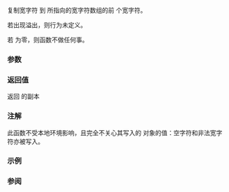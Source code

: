 {{cpp/title|wmemset}}
{{cpp/string/wide/navbar}}
{{ddcl|header=cwchar|
wchar_t* wmemset( wchar_t* dest, wchar_t ch, std::size_t count );
}}

复制宽字符 {{c|ch}} 到 {{c|dest}} 所指向的宽字符数组的前 {{c|count}} 个宽字符。

若出现溢出，则行为未定义。

若 {{c|count}} 为零，则函数不做任何事。

===参数===
{{par begin}}
{{par|dest|指向要填充的宽字符数组的指针}}
{{par|ch|填充的宽字符}}
{{par|count|要填充的宽字符数}}
{{par end}}

===返回值===
返回 {{c|dest}} 的副本

===注解===
此函数不受本地环境影响，且完全不关心其写入的 {{c|wchar_t}} 对象的值：空字符和非法宽字符亦被写入。

===示例===
{{example
|code=
#include &lt;clocale&gt;
#include &lt;cwchar&gt;
#include &lt;iostream&gt;
#include &lt;locale&gt;

int main()
{
    wchar_t ar[4] = {L'1', L'2', L'3', L'4'};
    std::wmemset(ar, L'\U0001f34c', 2); // 以 🍌 替换 [12]
    std::wmemset(ar + 2, L'蕉', 2); // 以 蕉 替换 [34]

    std::setlocale(LC_ALL, "en_US.utf8");
    std::wcout.imbue(std::locale("en_US.utf8"));
    std::wcout &lt;&lt; std::wstring(ar, 4) &lt;&lt; '\n';
}
|p=true
|output=
🍌🍌蕉蕉
}}

===参阅===
{{dsc begin}}
{{dsc inc|cpp/string/byte/dsc memset}}
{{dsc inc|cpp/string/wide/dsc wmemcpy}}
{{dsc inc|cpp/algorithm/dsc fill_n}}
{{dsc see c|c/string/wide/wmemset}}
{{dsc end}}

{{langlinks|de|en|es|fr|it|ja|pt|ru}}